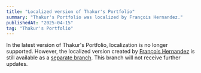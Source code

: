 ```yaml
---
title: "Localized version of Thakur's Portfolio"
summary: "Thakur's Portfolio was localized by François Hernandez."
publishedAt: "2025-04-15"
tag: "Thakur's Portfolio"
---
```


In the latest version of Thakur's Portfolio, localization is no longer supported. However, the localized version created by [François Hernandez](https://github.com/francoishernandez) is still available as a [separate branch](https://github.com/once-ui-system/Thakur's-portfolio/tree/localization-(Once-UI-0.4.2)). This branch will not receive further updates.